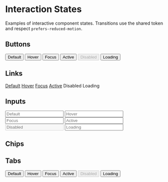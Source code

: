 
<style>
.state-hover { filter: brightness(1.1); }
.state-active { transform: scale(0.98); }
.state-focus { outline: var(--focus-outline-width) var(--focus-outline-style) var(--focus-outline-color); outline-offset: 2px; }
.state-disabled { opacity: 0.5; pointer-events: none; }
.state-loading { opacity: 0.7; cursor: progress; }
</style>

# Interaction States

Examples of interactive component states. Transitions use the shared token and respect `prefers-reduced-motion`.

## Buttons
<div className="flex flex-wrap gap-2">
  <Button>Default</Button>
  <Button className="state-hover">Hover</Button>
  <Button className="state-focus">Focus</Button>
  <Button className="state-active">Active</Button>
  <Button disabled>Disabled</Button>
  <Button aria-busy="true" className="state-loading">Loading</Button>
</div>

## Links
<div className="flex flex-wrap gap-2">
  <a href="#">Default</a>
  <a href="#" className="state-hover">Hover</a>
  <a href="#" className="state-focus">Focus</a>
  <a href="#" className="state-active">Active</a>
  <a aria-disabled="true" className="state-disabled">Disabled</a>
  <a aria-busy="true" className="state-loading">Loading</a>
</div>

## Inputs
<div className="flex flex-wrap gap-2">
  <input placeholder="Default" />
  <input placeholder="Hover" className="state-hover" />
  <input placeholder="Focus" className="state-focus" />
  <input placeholder="Active" className="state-active" />
  <input placeholder="Disabled" disabled />
  <input placeholder="Loading" aria-busy="true" className="state-loading" />
</div>

## Chips
<div className="flex flex-wrap gap-2">
  <CommandChip command="whoami" />
  <CommandChip command="whoami" className="state-hover" />
  <CommandChip command="whoami" className="state-focus" />
  <CommandChip command="whoami" className="state-active" />
  <CommandChip command="whoami" disabled />
  <CommandChip command="whoami" aria-busy="true" className="state-loading" />
</div>

## Tabs
<div className="flex flex-wrap gap-2">
  <button role="tab" className="px-4 py-2">Default</button>
  <button role="tab" className="px-4 py-2 state-hover">Hover</button>
  <button role="tab" className="px-4 py-2 state-focus">Focus</button>
  <button role="tab" className="px-4 py-2 state-active">Active</button>
  <button role="tab" className="px-4 py-2 state-disabled" disabled>Disabled</button>
  <button role="tab" className="px-4 py-2 state-loading" aria-busy="true">Loading</button>
</div>
